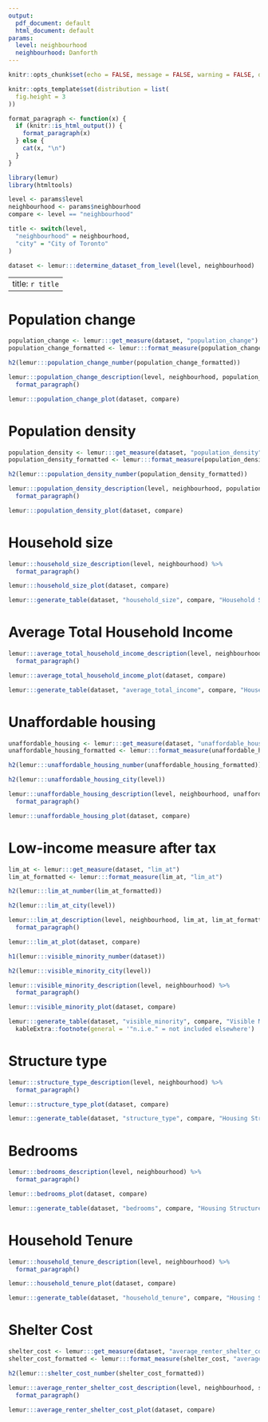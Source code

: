 ```yaml
---
output:
  pdf_document: default
  html_document: default
params:
  level: neighbourhood
  neighbourhood: Danforth
---
```


```r
knitr::opts_chunk$set(echo = FALSE, message = FALSE, warning = FALSE, dpi = 300, results = "asis", out.width = "100%")

knitr::opts_template$set(distribution = list(
  fig.height = 3
))

format_paragraph <- function(x) {
  if (knitr::is_html_output()) {
    format_paragraph(x)
  } else {
    cat(x, "\n")
  }
}

library(lemur)
library(htmltools)

level <- params$level
neighbourhood <- params$neighbourhood
compare <- level == "neighbourhood"

title <- switch(level,
  "neighbourhood" = neighbourhood,
  "city" = "City of Toronto"
)

dataset <- lemur:::determine_dataset_from_level(level, neighbourhood)
```

---
title: `r title`
---

# Population change

```r
population_change <- lemur:::get_measure(dataset, "population_change")
population_change_formatted <- lemur:::format_measure(population_change, "population_change")

h2(lemur:::population_change_number(population_change_formatted))

lemur:::population_change_description(level, neighbourhood, population_change, population_change_formatted) %>%
  format_paragraph()

lemur:::population_change_plot(dataset, compare)
```

# Population density

```r
population_density <- lemur:::get_measure(dataset, "population_density")
population_density_formatted <- lemur:::format_measure(population_density, "population_density")

h2(lemur:::population_density_number(population_density_formatted))

lemur:::population_density_description(level, neighbourhood, population_density, population_density_formatted) %>%
  format_paragraph()

lemur:::population_density_plot(dataset, compare)
```

# Household size 

```r
lemur:::household_size_description(level, neighbourhood) %>%
  format_paragraph()

lemur:::household_size_plot(dataset, compare)

lemur:::generate_table(dataset, "household_size", compare, "Household Size", "Percent")
```

# Average Total Household Income 

```r
lemur:::average_total_household_income_description(level, neighbourhood) %>%
  format_paragraph()

lemur:::average_total_household_income_plot(dataset, compare)

lemur:::generate_table(dataset, "average_total_income", compare, "Household Size", "Percent", format = "dollar")
```

# Unaffordable housing

```r
unaffordable_housing <- lemur:::get_measure(dataset, "unaffordable_housing")
unaffordable_housing_formatted <- lemur:::format_measure(unaffordable_housing, "unaffordable_housing")

h2(lemur:::unaffordable_housing_number(unaffordable_housing_formatted))

h2(lemur:::unaffordable_housing_city(level))

lemur:::unaffordable_housing_description(level, neighbourhood, unaffordable_housing, unaffordable_housing_formatted) %>%
  format_paragraph()

lemur:::unaffordable_housing_plot(dataset, compare)
```

# Low-income measure after tax

```r
lim_at <- lemur:::get_measure(dataset, "lim_at")
lim_at_formatted <- lemur:::format_measure(lim_at, "lim_at")

h2(lemur:::lim_at_number(lim_at_formatted))

h2(lemur:::lim_at_city(level))

lemur:::lim_at_description(level, neighbourhood, lim_at, lim_at_formatted) %>%
  format_paragraph()

lemur:::lim_at_plot(dataset, compare)
```

```r
h1(lemur:::visible_minority_number(dataset))

h2(lemur:::visible_minority_city(level))

lemur:::visible_minority_description(level, neighbourhood) %>%
  format_paragraph()

lemur:::visible_minority_plot(dataset, compare)

lemur:::generate_table(dataset, "visible_minority", compare, "Visible Minority Group", "Percent") %>%
  kableExtra::footnote(general = '"n.i.e." = not included elsewhere')
```

# Structure type

```r
lemur:::structure_type_description(level, neighbourhood) %>%
  format_paragraph()

lemur:::structure_type_plot(dataset, compare)

lemur:::generate_table(dataset, "structure_type", compare, "Housing Structure Type", "Percent")
```

# Bedrooms

```r
lemur:::bedrooms_description(level, neighbourhood) %>%
  format_paragraph()

lemur:::bedrooms_plot(dataset, compare)

lemur:::generate_table(dataset, "bedrooms", compare, "Housing Structure Type", "Percent")
```

# Household Tenure

```r
lemur:::household_tenure_description(level, neighbourhood) %>%
  format_paragraph()

lemur:::household_tenure_plot(dataset, compare)

lemur:::generate_table(dataset, "household_tenure", compare, "Housing Structure Type", "Percent")
```

# Shelter Cost

```r
shelter_cost <- lemur:::get_measure(dataset, "average_renter_shelter_cost")
shelter_cost_formatted <- lemur:::format_measure(shelter_cost, "average_renter_shelter_cost")

h2(lemur:::shelter_cost_number(shelter_cost_formatted))

lemur:::average_renter_shelter_cost_description(level, neighbourhood, shelter_cost, shelter_cost_formatted) %>%
  format_paragraph()

lemur:::average_renter_shelter_cost_plot(dataset, compare)
```
